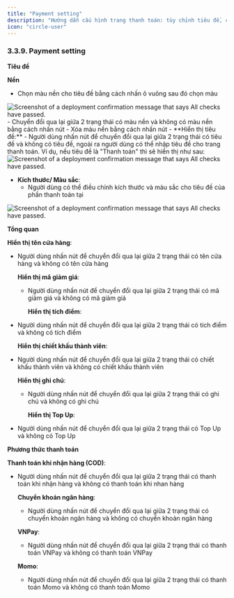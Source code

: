 ```yaml
---
title: "Payment setting"
description: "Hướng dẫn cấu hình trang thanh toán: tùy chỉnh tiêu đề, các tùy chọn (ghi chú, giảm giá) và kích hoạt phương thức thanh toán."
icon: "circle-user"
---
```


### **3.3.9. Payment setting**

**Tiêu đề**

**Nền**

- Chọn màu nền cho tiêu đề bằng cách nhấn ô vuông sau đó chọn màu
<Frame caption="">
  <img
    src="https://aimini-upload.sgp1.digitaloceanspaces.com/image364_867ed11b33.png"
    alt="Screenshot of a deployment confirmation message that says All checks have passed."
    style={{ borderRadius:"0.5rem" }}
    title=""
  />
</Frame>
  - Chuyển đổi qua lại giữa 2 trạng thái có màu nền và không có màu nền bằng cách nhấn nút <Icon icon="minus" color="#cfcfcf" size={15} />
    - Xóa màu nền bằng cách nhấn nút <Icon icon="eye" color="#cfcfcf" size={15} />
  - **Hiển thị tiêu đề:**
    - Người dùng nhấn nút <Icon icon="toggle-large-on" color="#0a06e4" size={15} /> để chuyển đổi qua lại giữa 2 trạng thái có tiêu đề và không có tiêu đề, ngoài ra người dùng có thể nhập tiêu đề cho trang thanh toán. Ví dụ, nếu tiêu đề là "Thanh toán" thì sẽ hiển thị như sau:

<Frame caption="Tiêu đề thanh toán  ">
  <img
    src="https://aimini-upload.sgp1.digitaloceanspaces.com/image48_3d19e2e8b6.png"
    alt="Screenshot of a deployment confirmation message that says All checks have passed."
    style={{ borderRadius:"0.5rem" }}
    title=""
  />
</Frame>

- **Kích thước/ Màu sắc**:
  - Người dùng có thể điều chỉnh kích thước và màu sắc cho tiêu đề của phần thanh toán tại 
<Frame caption="">
  <img
    src="https://aimini-upload.sgp1.digitaloceanspaces.com/image365_83d16e2dee.png"
    alt="Screenshot of a deployment confirmation message that says All checks have passed."
    style={{ borderRadius:"0.5rem" }}
    title=""
  />
</Frame>

  **Tổng quan**

  **Hiển thị tên cửa hàng**:
- Người dùng nhấn nút <Icon icon="toggle-large-on" color="#0a06e4" size={15} /> để chuyển đổi qua lại giữa 2 trạng thái có tên cửa hàng và không có tên cửa hàng

  **Hiển thị mã giảm giá**:
  - Người dùng nhấn nút <Icon icon="toggle-large-on" color="#0a06e4" size={15} /> để chuyển đổi qua lại giữa 2 trạng thái có mã giảm giá và không có mã giảm giá

    **Hiển thị tích điểm**:
- Người dùng nhấn nút <Icon icon="toggle-large-on" color="#0a06e4" size={15} /> để chuyển đổi qua lại giữa 2 trạng thái có tích điểm và không có tích điểm

  **Hiển thị chiết khấu thành viên**:
- Người dùng nhấn nút <Icon icon="toggle-large-on" color="#0a06e4" size={15} /> để chuyển đổi qua lại giữa 2 trạng thái có chiết khấu thành viên và không có chiết khấu thành viên

  **Hiển thị ghi chú**:
  - Người dùng nhấn nút <Icon icon="toggle-large-on" color="#0a06e4" size={15} /> để chuyển đổi qua lại giữa 2 trạng thái có ghi chú và không có ghi chú

    **Hiển thị Top Up**:
- Người dùng nhấn nút <Icon icon="toggle-large-on" color="#0a06e4" size={15} /> để chuyển đổi qua lại giữa 2 trạng thái có Top Up và không có Top Up

**Phương thức thanh toán**

**Thanh toán khi nhận hàng (COD)**:

- Người dùng nhấn nút <Icon icon="toggle-large-on" color="#0a06e4" size={15} /> để chuyển đổi qua lại giữa 2 trạng thái có thanh toán khi nhận hàng và không có thanh toán khi nhan hàng

  **Chuyển khoản ngân hàng**:
  - Người dùng nhấn nút <Icon icon="toggle-large-on" color="#0a06e4" size={15} /> để chuyển đổi qua lại giữa 2 trạng thái có chuyển khoản ngân hàng và không có chuyển khoản ngân hàng

  **VNPay**:
  - Người dùng nhấn nút <Icon icon="toggle-large-on" color="#0a06e4" size={15} /> để chuyển đổi qua lại giữa 2 trạng thái có thanh toán VNPay và không có thanh toán VNPay

  **Momo**:
  - Người dùng nhấn nút <Icon icon="toggle-large-on" color="#0a06e4" size={15} /> để chuyển đổi qua lại giữa 2 trạng thái có thanh toán Momo và không có thanh toán Momo